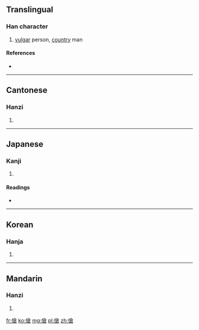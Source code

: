 {{also|伧}}
==Translingual==

===Han character===
{{Han char|rn=9|rad=人|as=10|sn=12|four=2826<sub>7</sub>|canj=人人戈口 (OOIR)}}

# [[vulgar]] person, [[country]] man

<!-- what about [[bumpkin]] or [[hick]]? -->

====References====
* {{Han ref|kx=0113.180|dkj=00964|dj=0241.080|hdz=10204.020|uh=5096|ud=20630|bh=B3C9|bd=46025}}

----

==Cantonese==

===Hanzi===
{{yue-hanzi|jyut=|y=chaang4, chong1|sim=伧}}

# {{defn|lang=yue|sort=人10}}

----

==Japanese==

===Kanji===
{{ja-kanji|grade=|rs=人10}}

# {{defn|lang=ja|sort=人10}}

====Readings====
* {{ja-readings|on=[[そう]] (sō), [[しょう]] (shō)|kun=[[いやしい]] (iyashii), [[いやしいもの]] (iyashiimono), [[いなかもの]] (inakamono)}}

----

==Korean==

===Hanja===
{{ko-hanja|hangeul=[[창]]|rv=chang|mr=ch'ang}}

# {{defn|lang=ko|sort=人10}}

----

==Mandarin==

===Hanzi===
{{cmn-hanzi|sim=伧|pin=[[cāng]] ([[cang1]])|wg=ts'ang<sup>1</sup>}}

# {{defn|lang=cmn|sort=人10}}

[[fr:傖]]
[[ko:傖]]
[[mg:傖]]
[[pl:傖]]
[[zh:傖]]